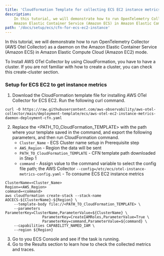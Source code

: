 ```yaml
---
title: 'Cloudformation Template for collecting ECS EC2 instance metrics'
description:
    In this tutorial, we will demonstrate how to run OpenTelemetry Collector (AWS Otel Collector) as a daemon on the
    Amazon Elastic Container Service (Amazon ECS) in Amazon Elastic Compute Cloud (Amazon EC2).
path: '/docs/setup/ecs/cfn-for-ecs-ec2-instance'
---
```



In this tutorial, we will demonstrate how to run OpenTelemetry Collector (AWS Otel Collector) as a daemon on the
Amazon Elastic Container Service (Amazon ECS) in Amazon Elastic Compute Cloud (Amazon EC2) mode.

<SectionSeparator />

To Install AWS OTel Collector by using CloudFormation, you have to have a cluster.
If you are not familiar with how to create a cluster, you can check this <Link to="/docs/setup/ecs/create-cluster">create-cluster</Link>
section.

### Setup for ECS EC2 to get instance metrics
1. Download the CloudFormation template file for installing AWS OTel Collector for ECS EC2. Run the following curl command.
```
curl -O https://raw.githubusercontent.com/aws-observability/aws-otel-collector/main/deployment-template/ecs/aws-otel-ec2-instance-metrics-daemon-deployment-cfn.yaml
```
2. Replace the <PATH_TO_CloudFormation_TEMPLATE> with the path where your template saved in the command, and export the
   following parameters, and then run CloudFormation command.
    * `Cluster_Name` - ECS Cluster name setup in Prerequisite step
    * `AWS_Region` - Region the data will be sent
    * `PATH_TO_CloudFormation_TEMPLATE` - CFN template path downloaded in Step 1
    * `command` -  Assign value to the command variable to select the config file path; the AWS Collector
                   `--config=/etc/ecs/otel-instance-metrics-config.yaml` - To consume ECS EC2 instance metrics
```console lineNumbers=true
ClusterName=<Cluster_Name>
Region=<AWS_Region>
command=<command>
aws cloudformation create-stack --stack-name AOCECS-${ClusterName}-${Region} \
    --template-body file://<PATH_TO_CloudFormation_TEMPLATE> \
    --parameters ParameterKey=ClusterName,ParameterValue=${ClusterName} \
                 ParameterKey=CreateIAMRoles,ParameterValue=True \
                 ParameterKey=command,ParameterValue=${command} \
    --capabilities CAPABILITY_NAMED_IAM \
    --region ${Region}
```
3. Go to you ECS Console and see if the task is running.
4. Go to the <Link to="/docs/setup/results-EC2-instance-metrics">Results</Link> section to learn how to check the collected metrics and traces.
